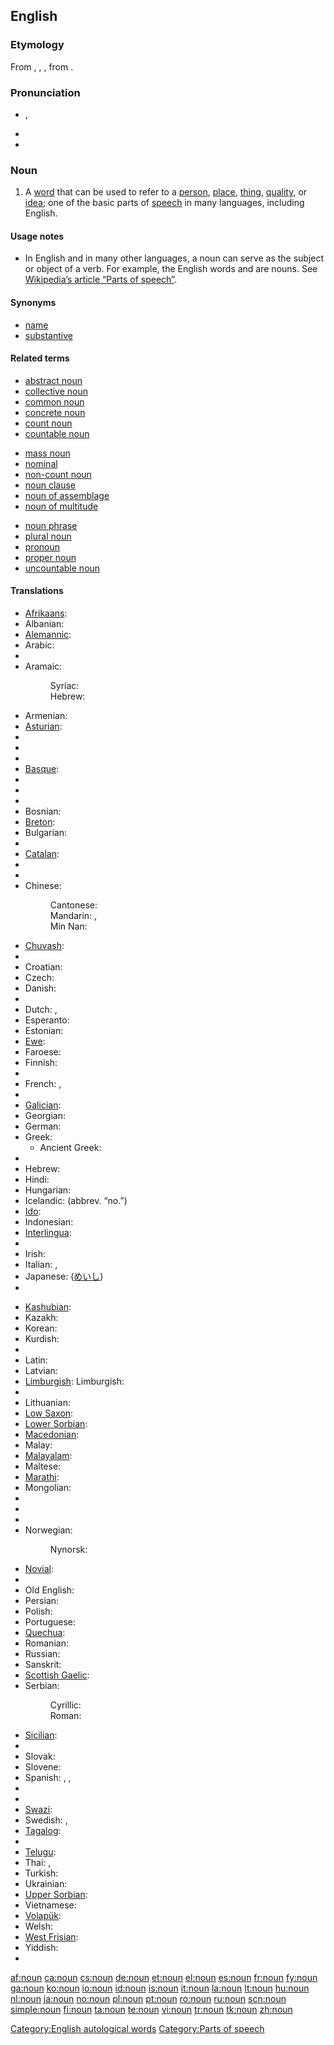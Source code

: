 {{wikipedia}}
==English==

===Etymology===
From {{etyl|xno}} {{term|noun|lang=xno}}, {{term|non|lang=xno}}, {{term|nom|lang=xno}}, from {{etyl|la}} {{term|nomen|nōmen|name|lang=la}}.

===Pronunciation===
* {{IPA|/naʊn/}}, {{SAMPA|/naUn/}}
* {{audio|en-us-inlandnorth-noun.ogg|Audio (US-Inland North)}}
* {{rhymes|aʊn}}

===Noun===
{{en-noun}}

# {{grammar}} A [[word]] that can be used to refer to a [[person]], [[place]], [[thing]], [[quality]], or [[idea]]; one of the basic parts of [[speech]] in many languages, including English.

====Usage notes====
* In English and in many other languages, a noun can serve as the subject or object of a verb. For example, the English words {{term|table}} and {{term|computer}} are nouns. See [[w:Part of speech|Wikipedia’s article “Parts of speech”]].

====Synonyms====
* [[name]]
* [[substantive]]

====Related terms====
{{top3}}
* [[abstract noun]]
* [[collective noun]]
* [[common noun]]
* [[concrete noun]]
* [[count noun]]
* [[countable noun]]
{{mid3}}
* [[mass noun]]
* [[nominal]]
* [[non-count noun]]
* [[noun clause]]
* [[noun of assemblage]]
* [[noun of multitude]]
{{mid3}}
* [[noun phrase]]
* [[plural noun]]
* [[pronoun]]
* [[proper noun]]
* [[uncountable noun]]
{{bottom}}

====Translations====
{{trans-top|gramatical category}}
* [[Afrikaans]]: {{t|af|byvoeglike naamwoord|xs=Afrikaans}}
* Albanian: {{t-|sq|emër|xs=Albanian}}
* [[Alemannic]]: {{tø|als|Substantiv|n}}
* Arabic: {{t+|ar|اسم|m|tr=’ism|sc=Arab}}
* {{trreq|Aragonese}}
* Aramaic:
*: Syriac: {{tø|arc|ܫܡܐ|m|tr=šmā’|sc=Syrc}}
*: Hebrew: {{tø|arc|שמא|m|tr=šmā’|sc=Hebr}}
* Armenian: {{t|hy|գոյական |tr=goyakan|sc=Hayeren|xs=Armenian}}
* [[Asturian]]: {{t+|ast|sustantivu|xs=Asturian}}
* {{trreq|Aymara}}
* {{trreq|Azeri}}
* {{trreq|Bashkir}}
* [[Basque]]: {{t-|eu|izen|xs=Basque}}
* {{trreq|Belarusian}}
* {{trreq|Bengali}}
* {{trreq|Bishnupriya Manipuri}}
* Bosnian: {{t|bs|imenice}}
* [[Breton]]: {{t|br|anv-kadarn|xs=Breton}}
* Bulgarian: {{t|bg|съществително име|m|tr=səštestvítelno ime|sc=Cyrl}}
* {{trreq|Burmese}}
* [[Catalan]]: {{t|ca|substantiu|m}}
* {{trreq|Chamorro}}
* {{trreq|Chechen}}
* Chinese:
*: Cantonese: {{tø|yue|名詞|tr=ming4 ci4|sc=Hani|xs=Cantonese}}
*: Mandarin: {{t-|cmn|名詞|sc=Hani|xs=Mandarin}}, {{t-|cmn|名词|tr=míngcí|sc=Hani|xs=Mandarin}}
*: Min Nan: {{t|nan|bêng-sû|xs=Min Nan}}
* [[Chuvash]]: {{tø|cv|япала ячĕ|sc=Cyrl|xs=Chuvash}}
* {{trreq|Crimean Tatar}}
* Croatian: {{t-|hr|imenica|f|alt=ȉmenica}}
* Czech: {{t+|cs|podstatné jméno|n}}
* Danish: {{t|da|navneord|n}}
* {{trreq|Dhivehi}}
* Dutch: {{t+|nl|zelfstandig naamwoord|n}}, {{t+|nl|substantief|n}}
* Esperanto: {{t+|eo|substantivo|xs=Esperanto}}
* Estonian: {{t-|et|nimisõna}}
* [[Ewe]]: {{tø|ee|nuŋkɔ|xs=Ewe}}
* Faroese: {{t-|fo|navnorð|xs=Faroese}}
* Finnish: {{t+|fi|substantiivi}}
* {{trreq|Franco-Provençal}}
* French: {{t+|fr|nom|m}}, {{t+|fr|substantif|m}}
* {{trreq|Friulian}}
* [[Galician]]: {{t-|gl|substantivo|xs=Galician}}
* Georgian: {{t|ka|არსებითი სახელი|tr=arsebit‘i saxeli|xs=Georgian}}
* German: {{t+|de|Substantiv|n}}
* Greek: {{t+|el|ουσιαστικό|n|tr=ousiastikó|sc=Grek}}
** Ancient Greek: {{tø|grc|sc=polytonic|ὄνομα|tr=ónoma|n|xs=Ancient Greek}}
* {{trreq|Greenlandic}}
* Hebrew: {{t|he|שם־עצם|m|tr=shem-’etsem|sc=Hebr}}
* Hindi: {{t|hi|संज्ञा|m|tr=sangyaa|sc=Deva|xs=Hindi}}
* Hungarian: {{t+|hu|főnév}}
* Icelandic: {{t+|is|nafnorð|n}} (abbrev. “no.”)
* [[Ido]]: {{t+|io|substantivo|xs=Ido}}
* Indonesian: {{t-|id|kata benda|xs=Indonesian}}
* [[Interlingua]]: {{t-|ia|substantivo|xs=Interlingua}}
* {{trreq|Interlingue}}
* Irish: {{t+|ga|ainmfhocal|m|xs=Irish}}
* Italian: {{t+|it|nome|m}}, {{t+|it|sostantivo|m}}
* Japanese: {{t+|ja|名詞|tr=meishí|sc=Jpan}} ([[めいし]])
* {{trreq|Javanese}}
{{trans-mid}}
* [[Kashubian]]: {{t-|csb|jistnik|m|xs=Kashubian}}
* Kazakh: {{t|kk|зат есім|sc=Cyrl|xs=Kazakh}}
* Korean: {{t+|ko|명사|tr=myeongsa|sc=Hang}}
* Kurdish: {{t+|ku|ناو|sc=KUchar}}
* {{trreq|Kyrgyz}}
* Latin: {{t+|la|nomen|n}}
* Latvian: {{t+|lv|lietvārds|m|xs=Latvian}}
* [[Limburgish]]: Limburgish: {{t+|nl|zèlfstenjig naamwaord|n}}
* {{trreq|Lingala}}
* Lithuanian: {{t+|lt|daiktavardis|xs=Lithuanian}}
* [[Low Saxon]]: {{t-|nds|substantiv|xs=Low Saxon}}
* [[Lower Sorbian]]: {{tø|dsb|substantiw|m|xs=Lower Sorbian}}
* [[Macedonian]]: {{t-|mk|именка|f|sc=Cyrl|xs=Macedonian}}
* Malay: {{t|ms|kata nama|xs=Malay}}
* [[Malayalam]]: {{t|ml|നാമം|tr=naamam|xs=Malayalam}}
* Maltese: {{t+|mt|nom|xs=Maltese}}
* [[Marathi]]: {{t-|mr|नाम|sc=Deva|xs=Marathi}}
* Mongolian: {{t|mn|нэр үг|sc=Cyrl|xs=Mongolian}}
* {{trreq|Nepali}}
* {{trreq|Newari}}
* {{trreq|Northern Sami}}
* Norwegian: {{t+|no|substantiv|n}}
*: Nynorsk: {{t-|nn|substantiv|xs=Norwegian Nynorsk}}
* [[Novial]]: {{tø|nov|substantive|xs=Novial}}
* {{trreq|Occitan}}
* Old English: {{t-|ang|nama|m|xs=Old English}}
* Persian: {{t+|fa|اسم|sc=fa-Arab|xs=Persian}}
* Polish: {{t+|pl|rzeczownik|m}}
* Portuguese: {{t+|pt|substantivo|m}}
* [[Quechua]]: {{t|qu|sutirimana|xs=Quechua}}
* Romanian: {{t+|ro|substantiv|n}}
* Russian: {{t+|ru|имя существительное|n|tr=ímja suščestvítel’noje|sc=Cyrl}}
* Sanskrit: {{t-|hr|नामन्|n|tr=nā́man|sc=Deva}}
* [[Scottish Gaelic]]: {{t|gd|ainmear|m|xs=Scottish Gaelic}}
* Serbian:
*: Cyrillic: {{t-|sr|именица|sc=Cyrl}}
*: Roman: {{t-|sr|imenica|f}}
* [[Sicilian]]: {{t+|scn|sustantivu|xs=Sicilian}}
* {{trreq|Sinhala}}
* Slovak: {{t|sk|podstatné meno|n}}
* Slovene: {{t+|sl|samostalnik|m}}
* Spanish: {{t+|es|sustantivo|m}}, {{t+|es|substantivo|m}}, {{qualifier|Venezuela}} {{t+|es|nombre|m}}
* {{trreq|Sundanese}}
* {{trreq|Swahili}}
* [[Swazi]]: {{t|ss|libito|xs=Swazi}}
* Swedish: {{t+|sv|substantiv|n}}, {{t+|sv|nomen|n}}
* [[Tagalog]]: {{t|tl|pangngalan|xs=Tagalog}}
* {{trreq|Tamil}}
* [[Telugu]]: {{t|te|నామవాచకము|tr=nAmavAchakamu|sc=Telu}}
* Thai: {{t+|th|นาม|tr=naam|sc=Thai|xs=Thai}}, {{t|th|คำนาม|tr=khahm naam|sc=Thai|xs=Thai}}
* Turkish: {{t+|tr|isim}}
* Ukrainian: {{t+|uk|іменник|m|sc=Cyrl|xs=Ukrainian}}
* [[Upper Sorbian]]: {{t|hsb|substantiw|m|xs=Upper Sorbian}}
* Vietnamese: {{t+|vi|danh từ|xs=Vietnamese}}
* [[Volapük]]: {{t|vo|subsat|xs=Volapük}}
* Welsh: {{t+|cy|enw|xs=Welsh}}
* [[West Frisian]]: {{t|fy|haadwurd|n|xs=West Frisian}}
* Yiddish: {{t|yi|סובסטאנטיוו|n|tr=substantiv|sc=Hebr|xs=Yiddish}}
* {{trreq|Zazaki}}
{{trans-bottom}}

[[Category:English autological words]]
[[Category:Parts of speech]]

[[af:noun]]
[[ca:noun]]
[[cs:noun]]
[[de:noun]]
[[et:noun]]
[[el:noun]]
[[es:noun]]
[[fr:noun]]
[[fy:noun]]
[[ga:noun]]
[[ko:noun]]
[[io:noun]]
[[id:noun]]
[[is:noun]]
[[it:noun]]
[[la:noun]]
[[lt:noun]]
[[hu:noun]]
[[nl:noun]]
[[ja:noun]]
[[no:noun]]
[[pl:noun]]
[[pt:noun]]
[[ro:noun]]
[[ru:noun]]
[[scn:noun]]
[[simple:noun]]
[[fi:noun]]
[[ta:noun]]
[[te:noun]]
[[vi:noun]]
[[tr:noun]]
[[tk:noun]]
[[zh:noun]]